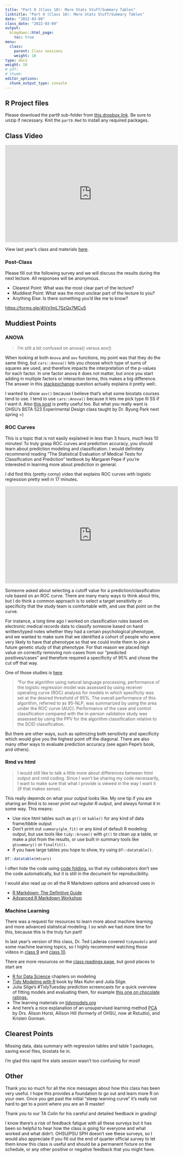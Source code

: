 ```yaml
---
title: "Part 9 (Class 10): More Stats Stuff/Summary Tables"
linktitle: "Part 9 (Class 10): More Stats Stuff/Summary Tables"
date: "2022-03-09"
class_date: "2022-03-09"
output:
  blogdown::html_page:
    toc: true
menu:
  class:
    parent: Class sessions
    weight: 10
type: docs
weight: 10
# pdf: 
# thumb: 
editor_options: 
  chunk_output_type: console
---
```




## R Project files

Please download the part9 sub-folder from [this dropbox link](https://www.dropbox.com/sh/q4z72523kl84ywp/AAASb1YIFRpxzrjOeq1FVcXua?dl=0). Be sure to unzip if necessary. Knit the `part9.Rmd` to install any required packages.

## Class Video


<iframe width="560" height="315" src="https://www.youtube.com/embed/2d-oAKAkkfI" frameborder="0" allow="accelerometer; autoplay; clipboard-write; encrypted-media; gyroscope; picture-in-picture" allowfullscreen></iframe>

View last year's class and materials [here](https://sph-r-programming.netlify.app/class/10-class/).




### Post-Class

Please fill out the following survey and we will discuss the results during the next lecture. All responses will be anonymous.

- Clearest Point: What was the most clear part of the lecture?
- Muddiest Point: What was the most unclear part of the lecture to you?
- Anything Else: Is there something you'd like me to know?

<https://forms.gle/4tVx1mL7SzQx7MCu5>


## Muddiest Points

### ANOVA

> I'm still a bit confused on anova() versus aov()

When looking at both `Anova` and `aov` functions, my point was that they do the same thing, but `cars::Anova()` lets you choose which type of sums of squares are used, and therefore impacts the interpretation of the p-values for each factor. In one factor anova it does not matter, but once you start adding in multiple factors or interaction terms, this makes a big difference. The answer in this [stackexchange](https://stats.stackexchange.com/questions/20452/how-to-interpret-type-i-type-ii-and-type-iii-anova-and-manova) question actually explains it pretty well:.

I wanted to show `aov()` because I believe that's what some biostats courses tend to use. I tend to use `cars::Anova()` because it lets me pick type III SS if I want it. Also [this post](https://towardsdatascience.com/anovas-three-types-of-estimating-sums-of-squares-don-t-make-the-wrong-choice-91107c77a27a) is pretty useful too. But what you really want is OHSU's BSTA 523 Experimental Design class taught by Dr. Byung Park next spring =)

### ROC Curves

This is a topic that is not easily explained in less than 3 hours, much less 10 minutes! To truly grasp ROC curves and prediction accuracy, you should learn about prediction modeling and classification. I would definitely recommend reading “The Statistical Evaluation of Medical Tests for Classification and Prediction” textbook by Margaret Pepe if you’re interested in learning more about prediction in general.

I did find this (pretty corny) video that explains ROC curves with logistic regression pretty well in 17 minutes.

<iframe width="560" height="315" src="https://www.youtube.com/embed/4jRBRDbJemM" frameborder="0" allow="accelerometer; autoplay; clipboard-write; encrypted-media; gyroscope; picture-in-picture" allowfullscreen></iframe>

Someone asked about selecting a cutoff value for a prediction/classification rule based on an ROC curve. There are many many ways to think about this, but I do think a common approach is to select a target sensitivity or specificity that the study team is comfortable with, and use that point on the curve.

For instance, a long time ago I worked on classification rules based on electronic medical records data to classify someone based on hand written/typed notes whether they had a certain psychological phenotype, and we wanted to make sure that we identified a cohort of people who were very likely to have that phenotype so that we could invite them to join a future genetic study of that phenotype. For that reason we placed high value on correctly removing non-cases from our “predicted positives/cases” and therefore required a specificity of 95% and chose the cut off that way. 

One of those studies is [here](https://ajp.psychiatryonline.org/doi/full/10.1176/appi.ajp.2014.14030423) 

> “For the algorithm using natural language processing, performance of the logistic regression model was assessed by using receiver operating curve (ROC) analysis for models in which specificity was set at the desired threshold of 95%. The overall performance of this algorithm, referred to as 95-NLP, was summarized by using the area under the ROC curve (AUC). Performance of the case and control classification compared with the in-person validation study was assessed by using the PPV for the algorithm classification relative to the SCID classification.

But there are other ways, such as optimizing both sensitivity and specificity which would give you the highest point off the diagonal. There are also many other ways to evaluate prediction accuracy (see again Pepe’s book, and others).

### Rmd vs html

> I would still like to talk a little more about differences between html output and rmd coding. Since I won't be sharing my code necessarily, I want to make sure that what I provide is viewed in the way I want it (if that makes sense).

This really depends on what your output looks like. My one tip if you are sharing an Rmd is to *never print out regular R output*, and always format it in some way. This means:

- Use nice html tables such as `gt()` or `kable()` for any kind of data frame/tibble output
- Don't print out `summary(glm_fit)` or any kind of default R modeling output, but use tools like `tidy::broom()` with `gt()` to clean up a table, or make a plot from the results, or use built in summary tools like `gtsummary()` or `finalfit()`.
- If you have large tables you hope to show, try using `DT::datatable()`.

```r
DT::datatable(mtcars)
```

I often hide the code using [code folding.](https://bookdown.org/yihui/rmarkdown/html-document.html#code-folding) so that my collaborators don't see the code automatically, but it is still in the document for reproducibility.

I would also read up on all the R Markdown options and advanced uses in

- [R Markdown: The Definitive Guide](https://bookdown.org/yihui/rmarkdown/)
- [Advanced R Markdown Workshop](https://arm.rbind.io/)

### Machine Learning

There was a request for resources to learn more about machine learning and more advanced statistical modeling. I so wish we had more time for this, because this is the truly fun part!

In last year's version of this class, Dr. Ted Laderas covered `tidymodels` and some machine learning topics, so I highly recommend watching those videos in [class 9](https://sph-r-programming.netlify.app/class/09-class/) and [class 10](https://sph-r-programming.netlify.app/class/10-class/).

There are more resources on the [class readings page](https://sph-r-programming-2022.netlify.app/reading/10-reading/), but good places to start are 

- [R for Data Science](https://r4ds.had.co.nz/model-intro.html) chapters on modeling
- [Tidy Modeling with R](https://www.tmwr.org/) book by Max Kuhn and Julia Silge.
- Julia Silge's #TidyTuesday prediction screencasts for a quick overview of fitting models and evaluating them, for example [this one on chocolate ratings.](https://juliasilge.com/blog/chocolate-ratings/)
- The learning materials on [tidymodels.org](https://www.tidymodels.org/learn/)
- And here's a nice explanation of an unsupervised learning method [PCA](https://allisonhorst.github.io/palmerpenguins/articles/articles/pca.html) by Drs. Alison Horst, Allison Hill (formerly of OHSU, now at Rstudio), and Kristen Gorman.


## Clearest Points

Missing data, data summary with regression tables and table 1 packages, saving excel files, biostats tie in.

I'm glad this rapid fire stats session wasn't too confusing for most!

## Other

Thank you so much for all the nice messages about how this class has been very useful. I hope this provides a foundation to go out and learn more R on your own. Once you get past the initial "steep learning curve" it's really not hard to get to a point where you are an R master!

Thank you to our TA Colin for his careful and detailed feedback in grading!

I know there's a risk of feedback fatigue with all these surveys but it has been so helpful to hear how the class is going for everyone and what worked and what didn't. OHSU/PSU SPH doesn't see these surveys, so I would also appreciate if you fill out the end of quarter official survey to let them know this class is useful and should be a permanent fixture on the schedule, or any other positive or negative feedback that you might have.



